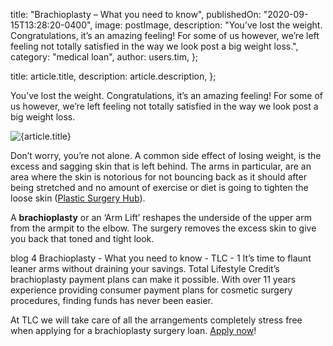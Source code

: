 
  title: "Brachioplasty – What you need to know",
  publishedOn: "2020-09-15T13:28:20-0400",
  image: postImage,
  description:
    "You’ve lost the weight. Congratulations, it’s an amazing feeling! For some of us however, we’re left feeling not totally satisfied in the way we look post a big weight loss.",
  category: "medical loan",
  author: users.tim,
};

  title: article.title,
  description: article.description,
};


You’ve lost the weight. Congratulations, it’s an amazing feeling! For some of us however, we’re left feeling not totally satisfied in the way we look post a big weight loss.

<Image src={postImage} alt={article.title} />

Don’t worry, you’re not alone. A common side effect of losing weight, is the excess and sagging skin that is left behind. The arms in particular, are an area where the skin is notorious for not bouncing back as it should after being stretched and no amount of exercise or diet is going to tighten the loose skin ([Plastic Surgery Hub](https://www.plasticsurgeryhub.com.au/brachioplasty-or-arm-lift-things-you-need-to-know/)).

A **brachioplasty** or an ‘Arm Lift’ reshapes the underside of the upper arm from the armpit to the elbow. The surgery removes the excess skin to give you back that toned and tight look.

blog 4 Brachioplasty - What you need to know - TLC - 1
It’s time to flaunt leaner arms without draining your savings. Total Lifestyle Credit’s brachioplasty payment plans can make it possible. With over 11 years experience providing consumer payment plans for cosmetic surgery procedures, finding funds has never been easier.

At TLC we will take care of all the arrangements completely stress free when applying for a brachioplasty surgery loan. [Apply now](https://tlc.com.au/apply-now/)!
